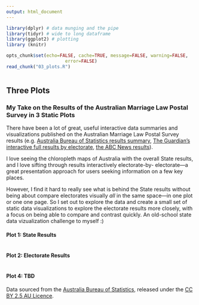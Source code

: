 ```yaml
---
output: html_document
---
```


```r

library(dplyr) # data munging and the pipe
library(tidyr) # wide to long dataframe
library(ggplot2) # plotting
library (knitr)

opts_chunk$set(echo=FALSE, cache=TRUE, message=FALSE, warning=FALSE, 
                      error=FALSE)
read_chunk("03_plots.R")

```

```r
```

## Three Plots

### My Take on the Results of the Australian Marriage Law Postal Survey in 3 Static Plots

There have been a lot of great, useful interactive data summaries and visualizations published on the Australian Marriage Law Postal Survey results (e.g. [Australia Bureau of Statistics results summary](https://marriagesurvey.abs.gov.au/results/), [The Guardian's interactive full results by electorate](https://www.theguardian.com/australia-news/datablog/ng-interactive/2017/nov/15/same-sex-marriage-survey-how-australia-voted-electorate-by-electorate), [the ABC News results](http://www.abc.net.au/news/2017-11-15/same-sex-marriage-results-ssm/9145636)).

I love seeing the chloropleth maps of Australia with the overall State results, and I love sifting through results interactively electorate-by- electorate---a great presentation approach for users seeking information on a few key places. 

However, I find it hard to really see what is behind the State results without being about compare electorates visually *all* in the same space---in one plot or one one page. So I set out to explore the data and create a small set of static data visualizations to explore the electorate results more closely, with a focus on being able to compare and contrast quickly. An old-school state data vizualization challenge to myself :)


#### Plot 1: State Results
```r
```

#### Plot 2: Electorate Results
```r
```

#### Plot 4: TBD

Data sourced from the [Australia Bureau of Statistics](https://marriagesurvey.abs.gov.au/results/downloads.html), released under the [CC BY 2.5 AU Licence](https://creativecommons.org/licenses/by/2.5/au/).
